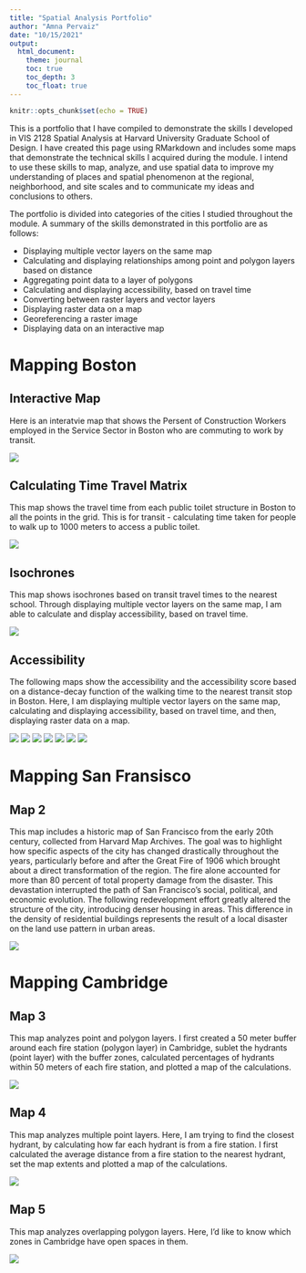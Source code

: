 ```yaml
---
title: "Spatial Analysis Portfolio"
author: "Amna Pervaiz"
date: "10/15/2021"
output: 
  html_document:
    theme: journal
    toc: true
    toc_depth: 3
    toc_float: true
---
```


```r
knitr::opts_chunk$set(echo = TRUE)
```

This is a portfolio that I have compiled to demonstrate the skills I developed in VIS 2128 Spatial Analysis at Harvard University Graduate School of Design. I have created this page using RMarkdown and includes some maps that demonstrate the technical skills I acquired during the module. I intend to use these skills to map, analyze, and use spatial data to improve my understanding of places and spatial phenomenon at the regional, neighborhood, and site scales and to communicate my ideas and conclusions to others.

The portfolio is divided into categories of the cities I studied throughout the module. A summary of the skills demonstrated in this portfolio are as follows:

* Displaying multiple vector layers on the same map
* Calculating and displaying relationships among point and polygon layers based on distance
* Aggregating point data to a layer of polygons
* Calculating and displaying accessibility, based on travel time
* Converting between raster layers and vector layers
* Displaying raster data on a map
* Georeferencing a raster image
* Displaying data on an interactive map

# Mapping Boston

## Interactive Map
Here is an interatvie map that shows the Persent of Construction Workers employed in the Service Sector in Boston who are commuting to work by transit.

[![](thumbnails/bostoninteractivemap.png)](https://amnapervaiz.github.io/portfolio/fullsize/bostoninteractivemap.html){target="_blank"}

## Calculating Time Travel Matrix
This map shows the travel time from each public toilet structure in Boston to all the points in the grid. This is for transit - calculating time taken for people to walk up to 1000 meters to access a public toilet.

[![](thumbnails/assignment4a.png)](https://amnapervaiz.github.io/portfolio/fullsize/assignment4a.pdf){target="_blank"}

## Isochrones
This map shows isochrones based on transit travel times to the nearest school. Through displaying multiple vector layers on the same map, I am able to calculate and display accessibility, based on travel time.

[![](thumbnails/assignment4b.png)](https://amnapervaiz.github.io/portfolio/fullsize/assignment4b.pdf){target="_blank"}

## Accessibility
The following maps show the accessibility and the accessibility score based on a distance-decay function of the walking time to the nearest transit stop in Boston. Here, I am displaying multiple vector layers on the same map, calculating and displaying accessibility, based on travel time, and then, displaying raster data on a map.

[![](thumbnails/assignment4c.png)](https://amnapervaiz.github.io/portfolio/fullsize/assignment4c.pdf){target="_blank"}
[![](thumbnails/assignment4d.png)](https://amnapervaiz.github.io/portfolio/fullsize/assignment4d.pdf){target="_blank"}
[![](thumbnails/assignment4e.png)](https://amnapervaiz.github.io/portfolio/fullsize/assignment4e.pdf){target="_blank"}
[![](thumbnails/assignment4f.png)](https://amnapervaiz.github.io/portfolio/fullsize/assignment4f.pdf){target="_blank"}
[![](thumbnails/assignment4g.png)](https://amnapervaiz.github.io/portfolio/fullsize/assignment4g.pdf){target="_blank"}
[![](thumbnails/assignment4h.png)](https://amnapervaiz.github.io/portfolio/fullsize/assignment4h.pdf){target="_blank"}
[![](thumbnails/assignment4i.png)](https://amnapervaiz.github.io/portfolio/fullsize/assignment4i.pdf){target="_blank"}

# Mapping San Fransisco
## Map 2
This map includes a historic map of San Francisco from the early 20th century, collected from Harvard Map Archives. The goal was to highlight how specific aspects of the city has changed drastically throughout the years, particularly before and after the Great Fire of 1906 which brought about a direct transformation of the region. The fire alone accounted for more than 80 percent of total property damage from the disaster. This devastation interrupted the path of San Francisco’s social, political, and economic evolution. The following redevelopment effort greatly altered the structure of the city, introducing denser housing in areas. This difference in the density of residential buildings represents the result of a local disaster on the land use pattern in urban areas. 

[![](thumbnails/assignment2.png)](https://amnapervaiz.github.io/portfolio/fullsize/assignment2.pdf){target="_blank"}

# Mapping Cambridge
## Map 3
This map analyzes point and polygon layers. I first created a 50 meter buffer around each fire station (polygon layer) in Cambridge, sublet the hydrants (point layer) with the buffer zones, calculated percentages of hydrants within 50 meters of each fire station, and plotted a map of the calculations.

[![](thumbnails/assignment3a.png)](https://amnapervaiz.github.io/portfolio/fullsize/assignment3a.pdf){target="_blank"}

## Map 4
This map analyzes multiple point layers. Here, I am trying to find the closest hydrant, by calculating how far each hydrant is from a fire station. I first calculated the average distance from a fire station to the nearest hydrant, set the map extents and plotted a map of the calculations.

[![](thumbnails/assignment3d.png)](https://amnapervaiz.github.io/portfolio/fullsize/assignment3d.pdf){target="_blank"}

## Map 5
This map analyzes overlapping polygon layers. Here, I’d like to know which zones in Cambridge have open spaces in them.

[![](thumbnails/assignment3e.png)](https://amnapervaiz.github.io/portfolio/fullsize/assignment3e.pdf){target="_blank"}
